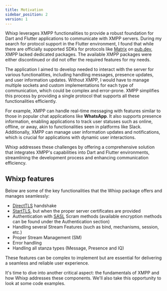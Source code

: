 ```yaml
---
title: Motivation
sidebar_position: 2
version: 1
---
```


Whixp leverages XMPP functionalities to provide a robust foundation for Dart and Flutter applications to communicate with XMPP servers. During my search for protocol support in the Flutter environment, I found that while there are officially supported SDKs for protocols like [Matrix](https://matrix.org/) on [pub.dev](https://pub.dev/packages/matrix), XMPP lacked dedicated packages. The available XMPP packages were either discontinued or did not offer the required features for my needs.

The application I aimed to develop needed to interact with the server for various functionalities, including handling messages, presence updates, and user information updates. Without XMPP, I would have to manage multiple sockets and custom implementations for each type of communication, which could be complex and error-prone. XMPP simplifies this process by providing a single protocol that supports all these functionalities efficiently.

For example, XMPP can handle real-time messaging with features similar to those in popular chat applications like **WhatsApp**. It also supports presence information, enabling applications to track user statuses such as online, offline, or away, akin to functionalities seen in platforms like Slack. Additionally, XMPP can manage user information updates and notifications, which is crucial for applications with dynamic user interactions.

Whixp addresses these challenges by offering a comprehensive solution that integrates XMPP's capabilities into Dart and Flutter environments, streamlining the development process and enhancing communication efficiency.

## Whixp features

Below are some of the key functionalities that the Whixp package offers and manages seamlessly:

- [DirectTLS](https://xmpp.org/extensions/xep-0368.html#glossary) handshake
- [StartTLS](https://en.wikipedia.org/wiki/Opportunistic_TLS), but when the proper server certificates are provided
- Authentication with [SASL](https://datatracker.ietf.org/doc/html/rfc4422#:~:text=Introduction%20The%20Simple%20Authentication%20and,oriented%20protocols%20via%20replaceable%20mechanisms.) Scram methods (available encryption methods can be found under the Authentication section)
- Handling several Stream Features (such as bind, mechanisms, session, etc.)
- Proper Stream Management (SM)
- Error handling
- Handling all stanza types (Message, Presence and IQ)

These features can be complex to implement but are essential for delivering a seamless and reliable user experience.

It's time to dive into another critical aspect: the fundamentals of XMPP and how Whixp addresses these components. We'll also take this opportunity to look at some code examples.
